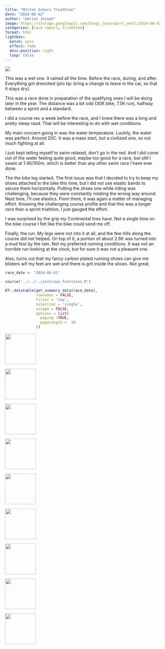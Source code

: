 ```yaml
---
title: "Milton Subaru Triathlon"
date: "2024-06-02"
author: "Adrian Joseph"
image: https://storage.googleapis.com/blogs_josa/sport_small/2024-06-02_MILTON_SUBARU_TRIATHLON/img/00.png
categories: [race report, triathlon]
format: html
lightbox:
  match: auto
  effect: fade
  desc-position: right
  loop: false
---
```

![](https://storage.googleapis.com/blogs_josa/sport_small/2024-06-02_MILTON_SUBARU_TRIATHLON/img/00.png)

This was a wet one. It rained all the time. Before the race, during, and after. Everything got drenched (pro tip: bring a change to leave in the car, so that it stays dry).

This was a race done in preparation of the qualifying ones I will be doing later in the year. The distance was a bit odd (30K bike, 7.5K run), halfway between a sprint and a standard.

I did a course rec a week before the race, and I knew there was a long and pretty steep raod. That will be interesting to do with wet conditions.

My main concern going in was the water temperature. Luckily, the water was perfect. Around 20C. It was a mass start, but a civilized one, so not much fighting at all.

I just kept telling myself to swim relaxed, don't go in the red. And I did come out of the water feeling quite good, maybe too good for a race, but still I swam at 1:46/100m, which is better than any other swim race I have ever done.

The the bike leg started. The first issue was that I decided to try to keep my shoes attached to the bike this time, but I did not use elastic bands to secure them horizontally. Putting the shoes one while riding was challenging, because they were constantly rotating the wrong way around. Next time, I'll use elastics. From there, it was again a matter of managing effort. Knowing the challenging course profile and that this was a longer race than a sprint triathlon, I just gauged the effort.

I was surprised by the grip my Continental tires have. Not a single time on the bike course I felt like the bike could send me off.

Finally, the run. My legs were not into it at all, and the few hills along the course did not helped. On top of it, a portion of about 2.5K was turned into a mud fest by the rain. Not my preferred running conditions. It was not an horrible run looking at the clock, but for sure it was not a pleasant one.

Also, turns out that my fancy carbon plated running shoes can give me blisters wif my feet are wet and there is grit inside the shoes. Not great.


```r
race_date <- "2024-06-02"

source('../../../inst/aux_functions.R')

DT::datatable(get_summary_data(race_date),
              rownames = FALSE,
              filter = 'top',
              selection = 'single',
              escape = FALSE,
              options = list(
                paging =TRUE,
                pageLength =  10
              ))
```

::: {layout-ncol=4}
![](https://storage.googleapis.com/blogs_josa/sport_small/2024-06-02_MILTON_SUBARU_TRIATHLON/img/00.png){ width="100" group="hi" }

![](https://storage.googleapis.com/blogs_josa/sport_small/2024-06-02_MILTON_SUBARU_TRIATHLON/img/01.png){ width="100" group="hi" }

![](https://storage.googleapis.com/blogs_josa/sport_small/2024-06-02_MILTON_SUBARU_TRIATHLON/img/01a.png){ width="100" group="hi" }

![](https://storage.googleapis.com/blogs_josa/sport_small/2024-06-02_MILTON_SUBARU_TRIATHLON/img/01b.png){ width="100" group="hi" }

![](https://storage.googleapis.com/blogs_josa/sport_small/2024-06-02_MILTON_SUBARU_TRIATHLON/img/01c.png){ width="100" group="hi" }

![](https://storage.googleapis.com/blogs_josa/sport_small/2024-06-02_MILTON_SUBARU_TRIATHLON/img/02.jpg){ width="100" group="hi" }

![](https://storage.googleapis.com/blogs_josa/sport_small/2024-06-02_MILTON_SUBARU_TRIATHLON/img/07.jpg){ width="100" group="hi" }

![](https://storage.googleapis.com/blogs_josa/sport_small/2024-06-02_MILTON_SUBARU_TRIATHLON/img/11.jpg){ width="100" group="hi" }

![](https://storage.googleapis.com/blogs_josa/sport_small/2024-06-02_MILTON_SUBARU_TRIATHLON/img/18.jpg){ width="100" group="hi" }


:::
